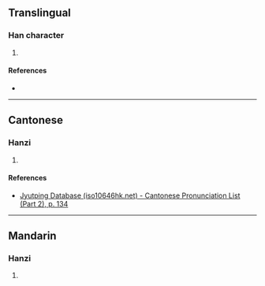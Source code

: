 {{character info/new}}
==Translingual==

===Han character===
{{Han char|rn=76|rad=欠|as=06|sn=10|four=|canj=HTNO|ids=⿰血欠}}

# {{defn|Han|sort=欠06}}

====References====
* {{Han ref|kx=0567.270|dkj=16069|dj=0955.450|hdz=32138.160|uh=6B30|ud=27440}}

----

==Cantonese==

===Hanzi===
{{yue-hanzi|jyut=[[seot1]]|y=seut1}}

# {{defn|lang=yue|sort=欠06}}

====References====
* [http://www.iso10646hk.net/jp/document/download.jsp Jyutping Database (iso10646hk.net) - Cantonese Pronunciation List (Part 2), p. 134]

----

==Mandarin==

===Hanzi===
{{cmn-hanzi|pin=[[xù]] ([[xu4]])|wg=hsü<sup>4</sup>}}

# {{defn|lang=cmn|sort=欠06}}